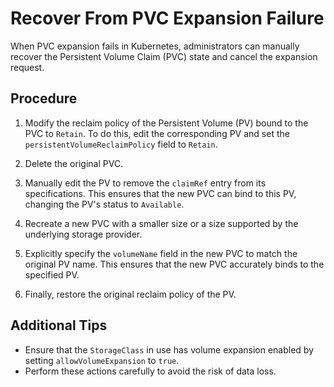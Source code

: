 # Recover From PVC Expansion Failure

When PVC expansion fails in Kubernetes, administrators can manually recover the Persistent Volume Claim (PVC) state and cancel the expansion request.

## Procedure

1. Modify the reclaim policy of the Persistent Volume (PV) bound to the PVC to `Retain`. To do this, edit the corresponding PV and set the `persistentVolumeReclaimPolicy` field to `Retain`.

2. Delete the original PVC.

3. Manually edit the PV to remove the `claimRef` entry from its specifications. This ensures that the new PVC can bind to this PV, changing the PV's status to `Available`.

4. Recreate a new PVC with a smaller size or a size supported by the underlying storage provider.

5. Explicitly specify the `volumeName` field in the new PVC to match the original PV name. This ensures that the new PVC accurately binds to the specified PV.

6. Finally, restore the original reclaim policy of the PV.

## Additional Tips

- Ensure that the `StorageClass` in use has volume expansion enabled by setting `allowVolumeExpansion` to `true`.
- Perform these actions carefully to avoid the risk of data loss.
